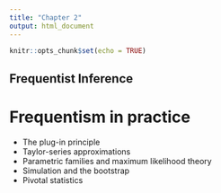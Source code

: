 ```yaml
---
title: "Chapter 2"
output: html_document
---
```


```r
knitr::opts_chunk$set(echo = TRUE)
```

## Frequentist Inference

# Frequentism in practice

* The plug-in principle
* Taylor-series approximations
* Parametric families and maximum likelihood theory
* Simulation and the bootstrap
* Pivotal statistics
